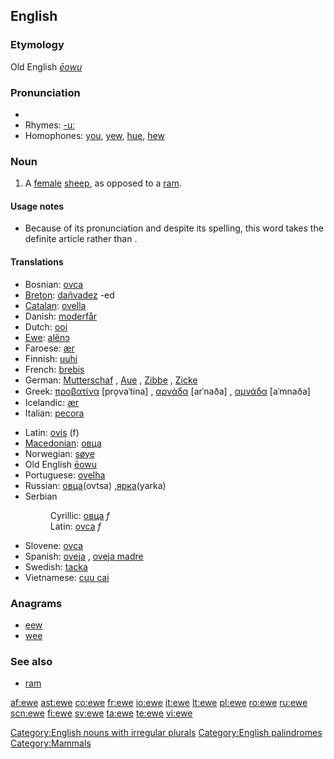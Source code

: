 {{see|Ewe}}
{{wikipedia|Sheep}}
==English==

===Etymology===
Old English ''[[ēowu]]''

===Pronunciation===
*{{IPA|juw}}
*Rhymes: [[Rhymes:English:-uː|-uː]]
*Homophones: [[you]], [[yew]], [[hue]], [[hew]]

===Noun===
{{en-noun|ewe|pl2=ewes}}

# A [[female]] [[sheep]], as opposed to a [[ram]].
====Usage notes====
*Because of its pronunciation and despite its spelling, this word takes the definite article {{term|a}} rather than {{term|an}}.
====Translations====
{{top}}
*Bosnian: [[ovca]] {{f}}
*[[Breton]]: [[dañvadez]] {{f}} -ed {{p}}
*[[Catalan]]: [[ovella]] {{f}}
*Danish: [[moderfår]]
*Dutch: [[ooi]] {{f}}
*[[Ewe]]: [[alẽnɔ]]
*Faroese: [[ær]] {{f}}
*Finnish: [[uuhi]]
*French: [[brebis]] {{f}}
*German: [[Mutterschaf]] {{n}}, [[Aue]] {{f}}, [[Zibbe]] {{f}}, [[Zicke]] {{f}}
*Greek: [[προβατίνα]] [pro̞vaˈtina] {{f}}, [[αρνάδα]] [arˈnaða] {{f}}, [[αμνάδα]] [aˈmnaða] {{f}}
*Icelandic: [[ær]] {{f}}
*Italian: [[pecora]] {{f}}
{{mid}}
*Latin: [[ovis]] (f)
*[[Macedonian]]: [[овца]] {{f}}
*Norwegian: [[søye]] {{c}}
*Old English [[eowu|ēowu]]
*Portuguese: [[ovelha]] {{f}}
*Russian: [[овца]](ovtsa) {{f}},[[ярка]](yarka) {{f}}
*Serbian
*:Cyrillic: [[овца]] ''f''
*:Latin: [[ovca]] ''f''
*Slovene: [[ovca]] {{f}}
*Spanish: [[oveja]] {{f}}, [[oveja madre]] {{f}}
*Swedish: [[tacka]] {{c}}
*Vietnamese: [[cuu cai]]
{{bottom}}

===Anagrams===
*[[eew]]
*[[wee]]

===See also===
*[[ram]]

[[Category:English nouns with irregular plurals]]
[[Category:English palindromes]]
[[Category:Mammals]]

[[af:ewe]]
[[ast:ewe]]
[[co:ewe]]
[[fr:ewe]]
[[io:ewe]]
[[it:ewe]]
[[lt:ewe]]
[[pl:ewe]]
[[ro:ewe]]
[[ru:ewe]]
[[scn:ewe]]
[[fi:ewe]]
[[sv:ewe]]
[[ta:ewe]]
[[te:ewe]]
[[vi:ewe]]